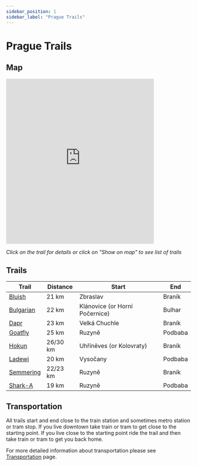 ```yaml
---
sidebar_position: 1
sidebar_label: "Prague Trails"
---
```


# Prague Trails

## Map

<iframe src="https://frame.mapy.cz/s/muvunufece" width="80%" height="450" frameborder="0"></iframe>

*Click on the trail for details or click on "Show on map" to see list of trails*

## Trails

| Trail | Distance | Start | End |
| --- | --- | --- | --- |
| [Bluish](prague/bluish) | 21 km | Zbraslav | Braník |
| [Bulgarian](prague/bulgarian) | 22 km | Klánovice (or Horní Počernice) | Bulhar |
| [Dapr](prague/dapr) | 23 km | Velká Chuchle | Braník |
| [Goatfly](prague/goatfly) | 25 km | Ruzyně | Podbaba |
| [Hokun](prague/hokun) | 26/30 km | Uhříněves (or Kolovraty) | Braník |
| [Ladewi](prague/ladewi) | 20 km | Vysočany | Podbaba |
| [Semmering](prague/semmering) | 22/23 km | Ruzyně | Braník |
| [Shark-A](prague/shark-a) | 19 km | Ruzyně | Podbaba |

## Transportation

All trails start and end close to the train station and sometimes metro station or tram stop. If you live downtown take train or tram to get close to the starting point. If you live close to the starting point ride the trail and then take train or tram to get you back home.

For more detailed information about transportation please see [Transportation](../transportation) page.